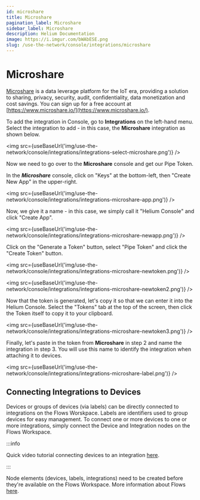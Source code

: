 ```yaml
---
id: microshare
title: Microshare
pagination_label: Microshare
sidebar_label: Microshare
description: Helium Documentation
image: https://i.imgur.com/bWAbESE.png
slug: /use-the-network/console/integrations/microshare
---
```


# Microshare


[Microshare](https://www.microshare.io/) is a data leverage platform for the IoT era, providing a
solution to sharing, privacy, security, audit, confidentiality, data monetization and cost savings.
You can sign up for a free account at [https://www.microshare.io/](https://www.microshare.io/).

To add the integration in Console, go to **Integrations** on the left-hand menu. Select the
integration to add - in this case, the **Microshare** integration as shown below.

<img
  src={useBaseUrl('img/use-the-network/console/integrations/integrations-select-microshare.png')}
/>

Now we need to go over to the **Microshare** console and get our Pipe Token.

In the **_Microshare_** console, click on "Keys" at the bottom-left, then "Create New App" in the
upper-right.

<img src={useBaseUrl('img/use-the-network/console/integrations/integrations-microshare-app.png')} />

Now, we give it a name - in this case, we simply call it "Helium Console" and click "Create App".

<img
  src={useBaseUrl('img/use-the-network/console/integrations/integrations-microshare-newapp.png')}
/>

Click on the "Generate a Token" button, select "Pipe Token" and click the "Create Token" button.

<img
  src={useBaseUrl('img/use-the-network/console/integrations/integrations-microshare-newtoken.png')}
/>

<img
  src={useBaseUrl('img/use-the-network/console/integrations/integrations-microshare-newtoken2.png')}
/>

Now that the token is generated, let's copy it so that we can enter it into the Helium Console.
Select the "Tokens" tab at the top of the screen, then click the Token itself to copy it to your
clipboard.

<img
  src={useBaseUrl('img/use-the-network/console/integrations/integrations-microshare-newtoken3.png')}
/>

Finally, let's paste in the token from **Microshare** in step 2 and name the integration in step 3.
You will use this name to identify the integration when attaching it to devices.

<img
  src={useBaseUrl('img/use-the-network/console/integrations/integrations-microshare-label.png')}
/>

## Connecting Integrations to Devices

Devices or groups of devices (via labels) can be directly connected to integrations on the Flows
Worskpace. Labels are identifiers used to group devices for easy management. To connect one or more
devices to one or more integrations, simply connect the Device and Integration nodes on the Flows
Workspace.

:::info

Quick video tutorial connecting devices to an integration
[here](https://www.youtube.com/watch?v=lnERw1f7TGE).

:::

Node elements (devices, labels, integrations) need to be created before they're available on the
Flows Workspace. More information about Flows
[here](https://docs.helium.com/use-the-network/console/flows/).

